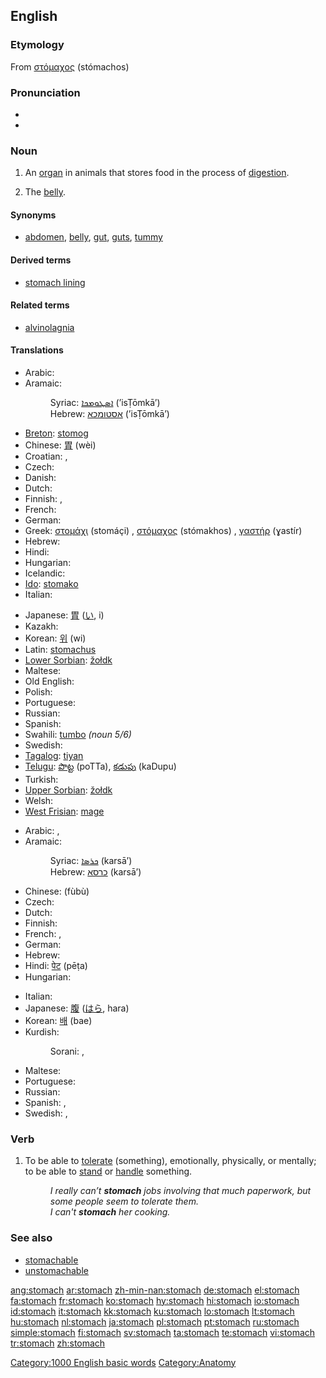 ==English==
{{wikipedia}}

===Etymology===
From {{AGr.}} [[στόμαχος]] (stómachos)

===Pronunciation===
* {{IPA|/ˈstʌmək/}}
* {{audio|en-us-stomach.ogg|Audio (US)}}

===Noun===
{{en-noun}}

# An [[organ]] in animals that stores food in the process of [[digestion]].
# {{informal}} The [[belly]].

====Synonyms====
* {{sense|belly}} [[abdomen]], [[belly]], [[gut]], [[guts]], [[tummy]]

====Derived terms====
* [[stomach lining]]

====Related terms====
* [[alvinolagnia]]

====Translations====
{{trans-top|organ that stores food}}
* Arabic: {{Arab|[[معدة]]}} {{unicode|(máʕida)}} {{f}}
* Aramaic:
*: Syriac: [[ܐܣܛܘܡܟܐ]] (’isṬōmkā’) {{m}}
*: Hebrew: [[אסטומכא]] (’isṬōmkā’) {{m}}
* [[Breton]]: [[stomog]] {{m}}
* Chinese: [[胃]] (wèi)
* Croatian: {{t-|hr|želudac|m}}, {{t-|hr|stomak|m}}
* Czech: {{t-|cs|žaludek|m}}
* Danish: {{t-|da|bug|c}}
* Dutch: {{t+|nl|maag|f}}
* Finnish: {{t+|fi|maha}}, {{t+|fi|vatsa}}
* French: {{t+|fr|estomac|m}}
* German: {{t+|de|Magen|m}}
* Greek: [[στομάχι]] (stomáçi) {{n}}, [[στόμαχος]] (stómakhos) {{m}}, [[γαστήρ]] (ɣastír) {{m}}
* Hebrew: {{t-|he|קיבה|f|sc=Hebr}}
* Hindi: {{t-|hi|अमाशय|m|sc=Deva|xs=Hindi}}
* Hungarian: {{t+|hu|gyomor}}
* Icelandic: {{t+|is|magi|m}}
* [[Ido]]: [[stomako]]
* Italian: {{t+|it|stomaco|m}}
{{trans-mid}}
* Japanese: [[胃]] ([[い]], i)
* Kazakh: {{t+|kk|асқазан|tr=asqazan|sc=Cyrl|xs=Kazakh}}
* Korean: [[위]] (wi)
* Latin: [[stomachus]] {{m}}
* [[Lower Sorbian]]: [[žołdk]] {{m}}
* Maltese: {{t-|mt|stonku|m|xs=Maltese}}
* Old English: {{t-|ang|maga|m|xs=Old English}}
* Polish: {{t+|pl|żołądek|m}}
* Portuguese: {{t+|pt|estômago|m}}
* Russian: {{t+|ru|желудок|m|tr=želúdok|sc=Cyrl}}
* Spanish: {{t+|es|estómago|m}}
* Swahili: [[tumbo]]  ''(noun 5/6)''
* Swedish: {{t+|sv|mage|c}}
* [[Tagalog]]: [[tiyan]]
* [[Telugu]]: [[పొట్ట]] (poTTa), [[కడుపు]] (kaDupu)
* Turkish: {{t+|tr|mide}}
* [[Upper Sorbian]]: [[žołdk]] {{m}}
* Welsh: {{t-|cy|bola|xs=Welsh}}
* [[West Frisian]]: [[mage]]
{{trans-bottom}}

{{trans-top|belly}}
* Arabic: {{Arab|[[معدة]]}} {{unicode|(máʕida)}} {{f}}, {{Arab|[[بطن|بَطْن]]}} {{unicode|(baʈn)}} {{f}}
* Aramaic:
*: Syriac: [[ܟܪܣܐ]] (karsā’) {{f}}
*: Hebrew: [[כרסא]] (karsā’) {{f}}
* Chinese: {{zh-ts|腹部|腹部}} (fùbù)
* Czech: {{t-|cs|břicho|n}}
* Dutch: {{t+|nl|buik}}
* Finnish: {{t+|fi|maha}}
* French: {{t+|fr|bedon|m}}, {{t+|fr|ventre|m}}
* German: {{t+|de|Bauch|m}}
* Hebrew: {{t-|he|בטן|f|sc=Hebr}}
* Hindi: [[पेट]] (pēṭa) {{m}}
* Hungarian: {{t+|hu|has}}
{{trans-mid}}
* Italian: {{t+|it|pancia|f}}
* Japanese: [[腹]] ([[はら]], hara)
* Korean: [[배]] (bae)
* Kurdish:
*: Sorani: {{t|ku|زگ|tr=zig|sc=KUchar}}, {{t|ku|ورگ|tr=wirg|sc=KUchar}}
* Maltese: {{t-|mt|żaqq|f|xs=Maltese}}
* Portuguese: {{t+|pt|barriga|f}}
* Russian: {{t+|ru|живот|m|tr=živót|sc=Cyrl}}
* Spanish: {{t+|es|barriga|f}}, {{t+|es|vientre|m}}
* Swedish: {{t+|sv|buk}}, {{t+|sv|mage|c}}
{{trans-bottom}}

===Verb===
{{en-verb}}

# {{transitive}} To be able to [[tolerate]] (something), emotionally, physically, or mentally; to be able to [[stand]] or [[handle]] something.
#: ''I really can’t '''stomach''' jobs involving that much paperwork, but some people seem to tolerate them.''
#: ''I can't '''stomach''' her cooking.''

===See also===
* [[stomachable]]
* [[unstomachable]]

[[Category:1000 English basic words]]
[[Category:Anatomy]]

[[ang:stomach]]
[[ar:stomach]]
[[zh-min-nan:stomach]]
[[de:stomach]]
[[el:stomach]]
[[fa:stomach]]
[[fr:stomach]]
[[ko:stomach]]
[[hy:stomach]]
[[hi:stomach]]
[[io:stomach]]
[[id:stomach]]
[[it:stomach]]
[[kk:stomach]]
[[ku:stomach]]
[[lo:stomach]]
[[lt:stomach]]
[[hu:stomach]]
[[nl:stomach]]
[[ja:stomach]]
[[pl:stomach]]
[[pt:stomach]]
[[ru:stomach]]
[[simple:stomach]]
[[fi:stomach]]
[[sv:stomach]]
[[ta:stomach]]
[[te:stomach]]
[[vi:stomach]]
[[tr:stomach]]
[[zh:stomach]]